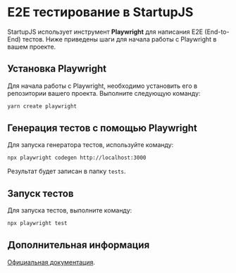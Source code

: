 # E2E тестирование в StartupJS

StartupJS использует инструмент **Playwright** для написания E2E (End-to-End) тестов. Ниже приведены шаги для начала работы с Playwright в вашем проекте.

## Установка Playwright

Для начала работы с Playwright, необходимо установить его в репозитории вашего проекта. Выполните следующую команду:

```bash
yarn create playwright
```

## Генерация тестов с помощью Playwright

Для запуска генератора тестов, используйте команду:

```bash
npx playwright codegen http://localhost:3000
```

Результат будет записан в папку `tests`.

## Запуск тестов

Для запуска тестов, выполните команду:

```bash
npx playwright test
```

## Дополнительная информация

[Официальная документация](https://playwright.dev/docs/intro).
